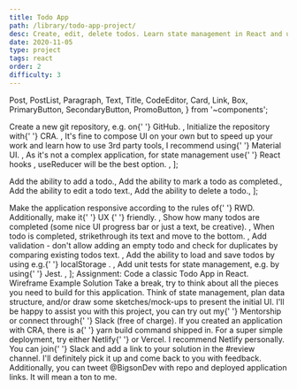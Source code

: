 ```yaml
---
title: Todo App
path: /library/todo-app-project/
desc: Create, edit, delete todos. Learn state management in React and use Material UI for composing the look & feel.
date: 2020-11-05
type: project
tags: react
order: 2
difficulty: 3
---
```



  Post,
  PostList,
  Paragraph,
  Text,
  Title,
  CodeEditor,
  Card,
  Link,
  Box,
  PrimaryButton,
  SecondaryButton,
  PromoButton,
} from '~components';

  <Text>
    Create a new git repository, e.g. on{' '}
    <Link href="http://github.com/">GitHub</Link>.
  </Text>,
  <Text>
    Initialize the repository with{' '}
    <Link href="https://create-react-app.dev/">CRA</Link>.
  </Text>,
  <Text>
    It's fine to compose UI on your own but to speed up your work and learn how
    to use 3rd party tools, I recommend using{' '}
    <Link href="https://material-ui.com/">Material UI</Link>.
  </Text>,
  <Text>
    As it's not a complex application, for state management use{' '}
    <Link href="https://reactjs.org/docs/hooks-reference.html">
      React hooks
    </Link>
    , <Link href="https://reactjs.org/docs/hooks-reference.html#usereducer">
      useReducer
    </Link> will be the best option.
  </Text>,
];

  <Text>Add the ability to add a todo.</Text>,
  <Text>Add the ability to mark a todo as completed.</Text>,
  <Text>Add the ability to edit a todo text.</Text>,
  <Text>Add the ability to delete a todo.</Text>,
];

  <Text>
    Make the application responsive according to the rules of{' '}
    <Link href="https://web.dev/responsive-web-design-basics/">RWD</Link>.
    Additionally, make it{' '}
    <Link href="https://www.interaction-design.org/literature/topics/ux-design">
      UX
    </Link>{' '}
    friendly.
  </Text>,
  <Text>
    Show how many todos are completed (some nice UI progress bar or just a text,
    be creative).
  </Text>,
  <Text>
    When todo is completed, strikethrough its text and move to the bottom.
  </Text>,
  <Text>
    Add validation - don't allow adding an empty todo and check for duplicates
    by comparing existing todos text.
  </Text>,
  <Text>
    Add the ability to load and save todos by using e.g.{' '}
    <Link href="https://developer.mozilla.org/en-US/docs/Web/API/Window/localStorage">
      localStorage
    </Link>
    .
  </Text>,
  <Text>
    Add unit tests for state management, e.g. by using{' '}
    <Link href="https://github.com/facebook/jest">Jest</Link>.
  </Text>,
];

<Post>
  <Card title="About this project">
    <Paragraph align="center">
      <Box mb={5}>
        <Text strong>Assignment:</Text> Code a classic Todo App in React.
      </Box>
      <Row gutter={[16, 16]} justify="center">
        <Col>
          <Link href="https://www.figma.com/file/wcTJcE0Foi1u3cTkV347Xx/Wireframes?node-id=264171%3A448">
            <SecondaryButton size="small">Wireframe</SecondaryButton>
          </Link>
        </Col>
        <Col>
          <Link href="https://fervent-wozniak-24508f.netlify.app">
            <SecondaryButton size="small">Example</SecondaryButton>
          </Link>
        </Col>
        <Col>
          <Link href="https://github.com/bigsondev/todo-app">
            <SecondaryButton size="small">Solution</SecondaryButton>
          </Link>
        </Col>
      </Row>
    </Paragraph>
  </Card>
  <Title level={3}>Project Requirements</Title>
  <PostList data={projectRequirements} />
  <Title level={3}>Fundamental Features</Title>
  <PostList data={mustHaveFeatures} />
  <Title level={3}>Additional Features</Title>
  <PostList data={additionalFeatures} />
  <Title level={3}>Stuck, can't progress?</Title>
  <Paragraph>
    Take a break, try to think about all the pieces you need to build for this
    application. Think of state management, plan data structure, and/or draw
    some sketches/mock-ups to present the initial UI. I'll be happy to assist
    you with this project, you can try out my{' '}
    <GatsbyLink to="/mentorship/#bigsondev-offer">Mentorship</GatsbyLink> or
    connect through{' '}
    <GatsbyLink to="/start-here/#bigsondev-slack">Slack</GatsbyLink> (free of
    charge).
  </Paragraph>
  <Title level={3}>Building & Deploying</Title>
  <Paragraph>
    If you created an application with CRA, there is a{' '}
    <Text code>yarn build</Text> command shipped in. For a super simple
    deployment, try either <Link href="https://www.netlify.com/">Netlify</Link>{' '}
    or <Link href="https://vercel.com/">Vercel</Link>. I recommend Netlify
    personally.
  </Paragraph>
  <Title level={3}>Share your solution</Title>
  <Paragraph>
    You can join{' '}
    <GatsbyLink to="/start-here/#bigsondev-slack">Slack</GatsbyLink> and add a
    link to your solution in the <Text strong>#review</Text> channel. I'll
    definitely pick it up and come back to you with feedback. Additionally, you
    can tweet <Link href="https://twitter.com/BigsonDev">@BigsonDev</Link> with
    repo and deployed application links. It will mean a ton to me.
  </Paragraph>
</Post>
